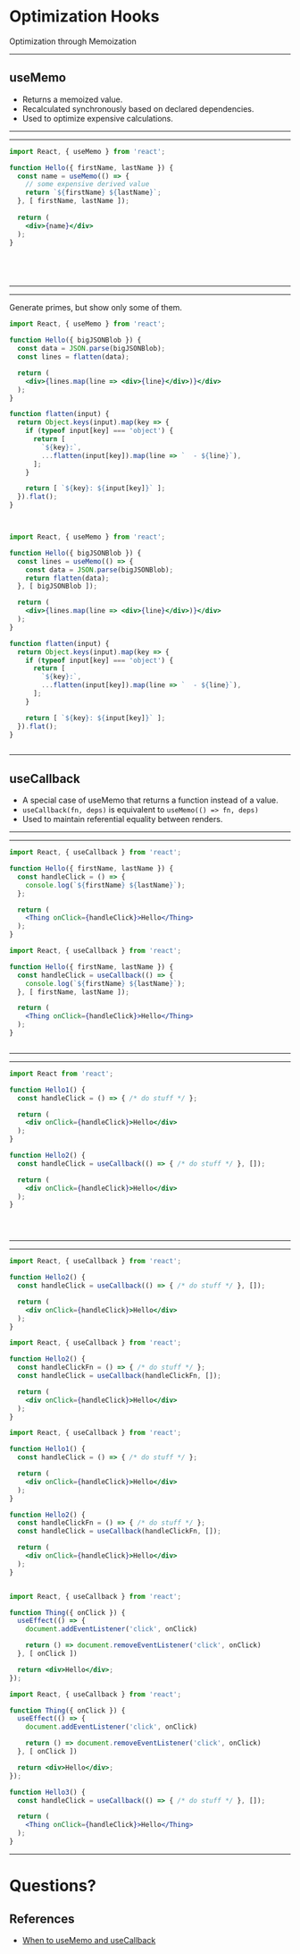 

# Optimization Hooks

Optimization through Memoization

---

## useMemo

<Steps>

* Returns a memoized value.
* Recalculated synchronously based on declared dependencies.
* Used to optimize expensive calculations.

</Steps>

---
---

<CodeSurfer>

```jsx title="useMemo Example"
import React, { useMemo } from 'react';

function Hello({ firstName, lastName }) {
  const name = useMemo(() => {
    // some expensive derived value
    return `${firstName} ${lastName}`;
  }, [ firstName, lastName ]);
​
  return (
    <div>{name}</div>
  );
}
```

```diff 5:6 title="useMemo Example" subtitle="We need to do something expensive"
```
```diff 4:6 title="useMemo Example" subtitle="so we wrap it in useMemo"
```
```diff 4:7 title="useMemo Example" subtitle="and specify when it should re-compute"
```

```diff title="useMemo Example" subtitle="Not a particularly real-world use-case though"
```

</CodeSurfer>

---
---

Generate primes, but show only some of them.

<CodeSurfer>

```jsx title="useMemo to cache a function call"
import React, { useMemo } from 'react';

function Hello({ bigJSONBlob }) {
  const data = JSON.parse(bigJSONBlob);
  const lines = flatten(data);

  return (
    <div>{lines.map(line => <div>{line}</div>)}</div>
  );
}

function flatten(input) {
  return Object.keys(input).map(key => {
    if (typeof input[key] === 'object') {
      return [
        `${key}:`,
        ...flatten(input[key]).map(line => `  - ${line}`),
      ];
    }

    return [ `${key}: ${input[key]}` ];
  }).flat();
}
```

```diff 12:23 title="useMemo to cache a function call" subtitle="This could get quite expensive for a large object"
```
```diff 4:5 title="useMemo to cache a function call" subtitle="Even the parsing could make a difference"
```

```jsx title="useMemo to cache a function call" subtitle="So we memoize the whole value, only recalculating on bigJSONBlob changes"
import React, { useMemo } from 'react';

function Hello({ bigJSONBlob }) {
  const lines = useMemo(() => {
    const data = JSON.parse(bigJSONBlob);
    return flatten(data);
  }, [ bigJSONBlob ]);

  return (
    <div>{lines.map(line => <div>{line}</div>)}</div>
  );
}

function flatten(input) {
  return Object.keys(input).map(key => {
    if (typeof input[key] === 'object') {
      return [
        `${key}:`,
        ...flatten(input[key]).map(line => `  - ${line}`),
      ];
    }

    return [ `${key}: ${input[key]}` ];
  }).flat();
}
```

```diff title="useMemo to cache a function call"
```

</CodeSurfer>

---

## useCallback

<Steps>

* A special case of useMemo that returns a function instead of a value.
* `useCallback(fn, deps)` is equivalent to `useMemo(() => fn, deps)`
* Used to maintain referential equality between renders.

</Steps>

---
---

<CodeSurfer>

```jsx title="useCallback" subtitle="a Thing with a click handler"
import React, { useCallback } from 'react';

function Hello({ firstName, lastName }) {
  const handleClick = () => {
    console.log(`${firstName} ${lastName}`);
  };

  return (
    <Thing onClick={handleClick}>Hello</Thing>
  );
}
```

```jsx title="useCallback" subtitle="click handler gets memoized"
import React, { useCallback } from 'react';

function Hello({ firstName, lastName }) {
  const handleClick = useCallback(() => {
    console.log(`${firstName} ${lastName}`);
  }, [ firstName, lastName ]);

  return (
    <Thing onClick={handleClick}>Hello</Thing>
  );
}
```

```diff title="useCallback"
```

</CodeSurfer>

---
---

<CodeSurfer>

```jsx title="Pop Quiz"
import React from 'react';

function Hello1() {
  const handleClick = () => { /* do stuff */ };

  return (
    <div onClick={handleClick}>Hello</div>
  );
}

function Hello2() {
  const handleClick = useCallback(() => { /* do stuff */ }, []);

  return (
    <div onClick={handleClick}>Hello</div>
  );
}
```

```diff 3:9 title="Pop Quiz" subtitle="a click handler"
```
```diff 11:17 title="Pop Quiz" subtitle="a memoized click handler"
```
```diff 3:17 title="Pop Quiz" subtitle="Which is more performant? Why"
```

</CodeSurfer>

---
---

<CodeSurfer>

```jsx title="Pop Quiz Answer" subtitle="the memoized click handler"
import React, { useCallback } from 'react';

function Hello2() {
  const handleClick = useCallback(() => { /* do stuff */ }, []);

  return (
    <div onClick={handleClick}>Hello</div>
  );
}
```

```jsx title="Pop Quiz Answer" subtitle="the memoized click handler, rewritten"
import React, { useCallback } from 'react';

function Hello2() {
  const handleClickFn = () => { /* do stuff */ };
  const handleClick = useCallback(handleClickFn, []);

  return (
    <div onClick={handleClick}>Hello</div>
  );
}
```

```jsx title="Pop Quiz Answer" subtitle="which is almost the same as the original"
import React, { useCallback } from 'react';

function Hello1() {
  const handleClick = () => { /* do stuff */ };

  return (
    <div onClick={handleClick}>Hello</div>
  );
}

function Hello2() {
  const handleClickFn = () => { /* do stuff */ };
  const handleClick = useCallback(handleClickFn, []);

  return (
    <div onClick={handleClick}>Hello</div>
  );
}
```

```diff title="Pop Quiz Answer" subtitle="Now: which is more performant?"
```

```jsx title="Pop Quiz Answer" subtitle="if the child component depends on referencial identity"
import React, { useCallback } from 'react';

function Thing({ onClick }) {
  useEffect(() => {
    document.addEventListener('click', onClick)

    return () => document.removeEventListener('click', onClick)
  }, [ onClick ])

  return <div>Hello</div>;
});
```

```jsx title="Pop Quiz Answer" subtitle="Only then does this improve performance"
import React, { useCallback } from 'react';

function Thing({ onClick }) {
  useEffect(() => {
    document.addEventListener('click', onClick)

    return () => document.removeEventListener('click', onClick)
  }, [ onClick ])

  return <div>Hello</div>;
});

function Hello3() {
  const handleClick = useCallback(() => { /* do stuff */ }, []);

  return (
    <Thing onClick={handleClick}>Hello</Thing>
  );
}
```

</CodeSurfer>

---

# Questions?

## References
* [When to useMemo and useCallback](https://kentcdodds.com/blog/usememo-and-usecallback)
